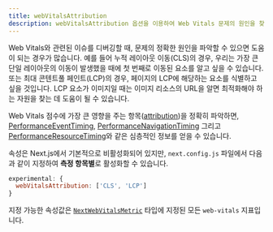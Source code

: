 ```yaml
---
title: webVitalsAttribution
description: webVitalsAttribution 옵션을 이용하여 Web Vitals 문제의 원인을 찾는 방법에 대하여 알아봅시다.
---
```


Web Vitals와 관련된 이슈를 디버깅할 때, 문제의 정확한 원인을 파악할 수 있으면 도움이 되는 경우가 많습니다.
예를 들어 누적 레이아웃 이동(CLS)의 경우, 우리는 가장 큰 단일 레이아웃의 이동이 발생했을 때에 첫 번째로 이동된 요소를 알고 싶을 수 있습니다.
또는 최대 콘텐트풀 페인트(LCP)의 경우, 페이지의 LCP에 해당하는 요소를 식별하고 싶을 것입니다.
LCP 요소가 이미지일 때는 이미지 리소스의 URL을 알면 최적화해야 하는 자원을 찾는 데 도움이 될 수 있습니다.

Web Vitals 점수에 가장 큰 영향을 주는 항목([attribution](https://github.com/GoogleChrome/web-vitals/blob/4ca38ae64b8d1e899028c692f94d4c56acfc996c/README.md#attribution))을 정확히 파악하면, [PerformanceEventTiming](https://developer.mozilla.org/en-US/docs/Web/API/PerformanceEventTiming), [PerformanceNavigationTiming](https://developer.mozilla.org/en-US/docs/Web/API/PerformanceNavigationTiming) 그리고 [PerformanceResourceTiming](https://developer.mozilla.org/en-US/docs/Web/API/PerformanceResourceTiming)와 같은 심층적인 정보를 얻을 수 있습니다.

속성은 Next.js에서 기본적으로 비활성화되어 있지만, `next.config.js` 파일에서 다음과 같이 지정하여 **측정 항목별**로 활성화할 수 있습니다.

```js filename="next.config.js"
experimental: {
  webVitalsAttribution: ['CLS', 'LCP']
}
```

지정 가능한 속성값은 [`NextWebVitalsMetric`](https://github.com/vercel/next.js/blob/442378d21dd56d6e769863eb8c2cb521a463a2e0/packages/next/shared/lib/utils.ts#L43) 타입에 지정된 모든 `web-vitals` 지표입니다.
